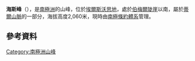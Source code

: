 {{coord|85|20|S|89|18|W|source:GNIS|display=title}}

'''海斯峰'''（{{lang-en|Hayes Peak}}），是[[南極洲|南極洲]]的山峰，位於[[埃爾斯沃思地|埃爾斯沃思地]]，處於[[伯梅爾陡崖|伯梅爾陡崖]]以南，屬於[[蒂爾山脈|蒂爾山脈]]的一部分，海拔高度2,060米，現時由[[南極條約體系|南極條約體系]]管理。

==參考資料==
{{cite gnis | type = antarid | id = 6514| name = Hayes Peak | accessdate = 2012-06-01}}
{{usgs-gazetteer|id=6514|name=Hayes Peak}}

{{DEFAULTSORT:Hayes Peak}}
[[Category:南極洲山峰|Category:南極洲山峰]]


{{EllsworthLand-geo-stub}}